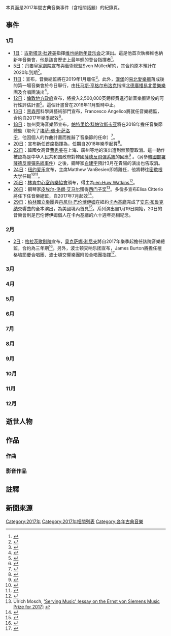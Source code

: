 {{Year nav topic6|2017|古典音樂}}
本頁面是2017年間古典音樂事件（含相關話題）的紀錄頁。

== 事件 ==
=== 1月 ===
* [[1月1日|1日]]：[[古斯塔沃·杜達美|古斯塔沃·杜達美]]指揮[[维也纳新年音乐会|维也纳新年音乐会]]之演出。這是他首次執棒維也納新年音樂會，他是該會歷史上最年輕的登台指揮者<ref>{{cite news | url=https://www.br-klassik.de/aktuell/wiener-neujahrskonzert-100.html | title=Gustavo Dudamel dirigiert die Wiener Philharmoniker | work=BR-Klassik | author=Bettina Jech | date=2017-01-02 | accessdate=2017-01-12 | archive-date=2020-11-28 | archive-url=https://web.archive.org/web/20201128111223/https://www.br-klassik.de/aktuell/wiener-neujahrskonzert-100.html | dead-url=no }}</ref>。
* [[1月3日|5日]]：[[丹麥皇家劇院|丹麥皇家劇院]]宣布與藝術總監Sven Müller{{譯名請求}}解約，其合約原本預計在2020年到期<ref>{{cite news | url=http://www.dr.dk/nyheder/kultur/klassisk/det-kongelige-teaters-operachef-stopper-foer-tid | title=Det Kongelige Teaters operachef stopper før tid | work=DR (Danish Radio) | date=2017-01-05 | accessdate=2017-01-10 | archive-date=2019-04-10 | archive-url=https://web.archive.org/web/20190410184712/https://www.dr.dk/nyheder/kultur/klassisk/det-kongelige-teaters-operachef-stopper-foer-tid | dead-url=no }}</ref>。
* [[1月10日|11日]]：{{link-en|新加坡交響樂團|Singapore Symphony Orchestra}}宣布，音樂總監{{link-en|水藍|Lan Shui}}將在2019年1月離任<ref>{{cite press release | url=https://www.sso.org.sg/media-release-detail.php?c=28&desc=Media+Releases&p=17511&t=lan-shui-to-step-down-as-ssos-music-director | title=Lan Shui to step down as SSO's Music Director | publisher=Singapore Symphony Orchestra | date=2017-01-11 | accessdate=2017-01-12 | archive-url=https://web.archive.org/web/20170113171139/https://www.sso.org.sg/media-release-detail.php?c=28&desc=Media+Releases&p=17511&t=lan-shui-to-step-down-as-ssos-music-director | archive-date=2017-01-13 | deadurl=yes }}</ref>。此外，[[漢堡|漢堡]]的[[易北愛樂廳|易北愛樂廳]]落成後的第一場音樂會於今日舉行，由[[托马斯·亨格尔布洛克|托马斯·亨格尔布洛克]]指揮[[北德廣播易北愛樂樂團|北德廣播易北愛樂樂團]]及合唱團演出<ref name="Kettle">{{cite news | url=https://www.theguardian.com/music/2017/jan/12/hamburg-elbphilharmonie-orchestra-hengelbrock-review-opening-concert | title=Elbphilharmonie Orchestra/Hengelbrock review – storming debut for hall of wonders | work=[[衛報|''The Guardian'']] | author=Martin Kettle | date=2017-01-12 | accessdate=2017-01-12 | archive-date=2020-11-29 | archive-url=https://web.archive.org/web/20201129212401/https://www.theguardian.com/music/2017/jan/12/hamburg-elbphilharmonie-orchestra-hengelbrock-review-opening-concert | dead-url=no }}</ref>。
* [[1月17日|12日]]：[[倫敦市法團|倫敦地方政府]]宣布，將投入2,500,000英鎊經費進行新音樂廳建設的可行性評估計畫<ref>{{cite news | url=https://www.theguardian.com/uk-news/2017/jan/12/plan-for-world-class-concert-hall-in-city-of-london-back-on-track | title=Plan for world-class concert hall in City of London back on track | work=The Guardian | author=Mark Brown | date=2017-01-12 | accessdate=2017-01-20 | archive-date=2021-03-03 | archive-url=https://web.archive.org/web/20210303232402/https://www.theguardian.com/uk-news/2017/jan/12/plan-for-world-class-concert-hall-in-city-of-london-back-on-track | dead-url=no }}</ref>。這個計畫曾在2016年11月暫時中止。
* [[1月23日|13日]]：[[黑森|黑森邦]]科學與藝術部門宣布，Francesco Angelico{{譯名請求}}將就任{{link-en|卡塞尔国立剧院|Staatstheater Kassel}}音樂總監，合約自2017年樂季起效<ref>{{cite press release | url=https://wissenschaft.hessen.de/presse/pressemitteilung/francesco-angelico-soll-neuer-generalmusikdirektor-am-hessischen-0 | title=Francesco Angelico soll neuer Generalmusikdirektor am Hessischen Staatstheater Kassel werden | publisher=Hessisches Ministerium für Wissenschaft und Kunst | date=2017-01-13 | accessdate=2017-04-22 | archive-date=2017-05-18 | archive-url=https://web.archive.org/web/20170518194734/https://wissenschaft.hessen.de/presse/pressemitteilung/francesco-angelico-soll-neuer-generalmusikdirektor-am-hessischen-0 | dead-url=no }}</ref>。
* [[1月25日|18日]]：加州奧海音樂節宣布，[[帕特里恰·科帕钦斯卡亚|帕特里恰·科帕钦斯卡亚]]將在2018年擔任音樂節總監（取代了[[埃萨-佩卡·萨洛宁|埃萨-佩卡·萨洛宁]]，他因個人的作曲計畫而推辭了音樂節的任命）<ref>{{cite press release | url=http://www.ojaifestival.org/ojai-music-festival-updates-future-music-director-appointments/ | title=Ojai Festival Updates Future Music Directors: Patricia Kopatchinskaja to be Music Director in 2018 | publisher=Ojai Music Festival | date=2017-01-18 | accessdate=2017-01-28 }}{{Dead link|date=April 2019 |bot=InternetArchiveBot |fix-attempted=yes }}</ref>。
* [[1月29日|20日]]：{{link-de|紐倫堡交響樂團|Nürnberger Symphoniker}}宣布新任首席指揮為{{link-en|黃佳俊|Wong Kah Chun}}，任期自2018年樂季起算<ref>{{cite press release | url=http://www.nuernbergersymphoniker.de/fileadmin/user_upload/presse_PDF/PM_Wong_200117.pdf | title=Kahchun Wong wird neuer Chefdirigent | publisher=Nuremberg Symphony Orchestra | date=2017-01-20 | accessdate=2017-01-24 | archive-date=2017-02-02 | archive-url=https://web.archive.org/web/20170202033450/http://www.nuernbergersymphoniker.de/fileadmin/user_upload/presse_PDF/PM_Wong_200117.pdf | dead-url=yes }}</ref>。
* [[1月30日|22日]]：韓國女高音[[曹秀美|曹秀美]]在上海、廣州等地的演出遭到無預警取消。這一動作被認為是中华人民共和国政府對韓國[[薩德反飛彈系統|薩德反飛彈系統]]的回應<ref>{{cite news | url=https://www.nytimes.com/2017/01/23/world/asia/sumi-jo-soprano-maria-callas.html | title=3 Performances by Sumi Jo, Korean Soprano, Canceled in China | work=[[纽约时报|''The New York Times'']] | author=Amy Qin | date=2017-01-23 | accessdate=2017-01-24 | archive-date=2021-04-17 | archive-url=https://web.archive.org/web/20210417160218/https://www.nytimes.com/2017/01/23/world/asia/sumi-jo-soprano-maria-callas.html | dead-url=no }}</ref> 。（另參[[韓國部署薩德反導彈系統事件|韓國部署薩德反導彈系統事件]]）之後，鋼琴家[[白建宇|白建宇]]預計3月在貴陽的演出也告取消。
* [[1月30日|24日]]：[[纽约爱乐|纽约爱乐]]宣布，主席Matthew VanBesien{{譯名請求}}即將離任，他將轉往[[密歇根大学|密歇根大学]]任職<ref>{{cite news | url=https://www.nytimes.com/2017/01/24/arts/music/new-york-philharmonic-president-to-step-down.html | title=New York Philharmonic President to Step Down | work=The New York Times | author=Michael Cooper | date=2017-01-24 | accessdate=2017-01-28 | archive-date=2021-05-08 | archive-url=https://web.archive.org/web/20210508102345/https://www.nytimes.com/2017/01/24/arts/music/new-york-philharmonic-president-to-step-down.html | dead-url=no }}</ref><ref>{{cite news | url=http://arts.umich.edu/news-features/u-ms-university-musical-society-names-new-york-philharmonics-matthew-vanbesien-as-new-president/ | title=University Musical Society names New York Philharmonic's Matthew VanBesien as new president | publisher=University of Michigan | author=Sara Billman | date=2017-01-24 | accessdate=2017-01-28 | archive-date=2019-06-15 | archive-url=https://web.archive.org/web/20190615203229/https://arts.umich.edu/news-features/u-ms-university-musical-society-names-new-york-philharmonics-matthew-vanbesien-as-new-president/ | dead-url=no }}</ref>。
* [[1月30日|25日]]：[[林肯中心室內樂協會|林肯中心室內樂協會]]{{link-en|斯托格獎|Stoeger Prize}}頒布，得主為[[:en:Huw_Watkins|:en:Huw Watkins]]<ref>{{cite press release | url=https://www.chambermusicsociety.org/about/news/huw-watkins-awarded-stoegger-prize/ | title=Huw Watkins Awarded Stoeger Prize | publisher=Chamber Music Society of Lincoln Center | date=2017-01-25 | accessdate=2017-02-01 | archive-date=2021-03-02 | archive-url=https://web.archive.org/web/20210302110151/https://www.chambermusicsociety.org/about/news/huw-watkins-awarded-stoegger-prize/ | dead-url=no }}</ref>。
* [[1月30日|26日]]：鋼琴家[[皮埃尔-洛朗·艾马尔|皮埃尔-洛朗·艾马尔]]獲得[[恩斯特·冯·西门子音乐奖|西门子奖]]<ref>Ulrich Mosch, [http://www.evs-musikstiftung.ch/en/prize/prizes/prize-winner-2017/pierre-laurent-aimard.html 'Serving Music' (essay on the Ernst von Siemens Music Prize for 2017)] {{Wayback|url=http://www.evs-musikstiftung.ch/en/prize/prizes/prize-winner-2017/pierre-laurent-aimard.html |date=20201202134228 }}</ref>。多倫多{{tsl|en|Tafelmusik Baroque Orchestra|塔菲爾古樂團}}宣布Elisa Citterio{{譯名請求}}將任下任音樂總監，自2017年7月起效<ref>{{cite press release | url=http://www.tafelmusik.org/ElisaCitterioMediaRelease | title=Tafelmusik Names New Music Director: Violinist Elisa Citterio | publisher=Tafelmusik Baroque Orchestra and Chamber Choir | date=2017-01-26 | accessdate=2017-01-28 | archive-date=2019-04-10 | archive-url=https://web.archive.org/web/20190410184734/https://www.tafelmusik.org/ElisaCitterioMediaRelease | dead-url=yes }}</ref>。
* [[1月30日|29日]]：[[柏林國立樂團|柏林國立樂團]]與[[丹尼尔·巴伦博伊姆|丹尼尔·巴伦博伊姆]]在紐約[[卡内基大厅|卡內基廳]]完成了[[安东·布鲁克纳|安东·布鲁克纳]]交響曲的全本演出，為美國境內首見<ref>{{cite news | url=https://www.nytimes.com/2017/01/30/arts/music/bruckner-barenboim-staatskapelle-berlin-carnegie-hall.html | title=When a Composer Just Doesn't Do It for You (No Matter How Much You Listen) | work=The New York Times | author=Corinna da Fonseca-Wollheim and Zachary Woolfe | date=2017-01-30 | accessdate=2017-02-01 | archive-date=2019-11-29 | archive-url=https://web.archive.org/web/20191129013618/https://www.nytimes.com/2017/01/30/arts/music/bruckner-barenboim-staatskapelle-berlin-carnegie-hall.html | dead-url=no }}</ref>。系列演出自1月19日開始，20日的音樂會則是巴伦博伊姆個人在卡內基廳的六十週年亮相紀念。

=== 2月 ===
* [[2月2日|2日]]：[[格拉茨歌剧院|格拉茨歌剧院]]宣布，[[奥克萨娜·利尼夫|奥克萨娜·利尼夫]]將自2017年樂季起擔任該院音樂總監，合約為三年期<ref>{{cite news | title=Oksana Lyniv wird neue Chefdirigentin der Grazer Oper | url=http://diepresse.com/home/kultur/klassik/5163783/Oksana-Lyniv-wird-neue-Chefdirigentin-der-Grazer-Oper | work=Die Presse | date=2017-02-02 | accessdate=2017-03-11 | archive-date=2018-11-23 | archive-url=https://web.archive.org/web/20181123065719/https://diepresse.com/home/kultur/klassik/5163783/Oksana-Lyniv-wird-neue-Chefdirigentin-der-Grazer-Oper | dead-url=no }}</ref>。另外，波士顿交响乐团宣布，James Burton{{譯名請求}}將擔任檀格塢節慶合唱團、波士頓交響樂團附設合唱團指揮<ref>{{cite press release | url=https://www.bso.org/brands/bso/press/press-releases/archived-press-releases/122716/february-2-2017-james-burton.aspx | title=Boston Symphony and Andris Nelsons Announce Major Appointment in Music Leadership: James Burton is Appointed Conductor of the Tanglewood Festival Chorus and Also Takes on Newly Established Role of BSO Choral Director | publisher=Boston Symphony Orchestra | date=2017-02-02 | accessdate=2017-02-06 | archive-date=2017-03-15 | archive-url=https://web.archive.org/web/20170315155954/https://www.bso.org/brands/bso/press/press-releases/archived-press-releases/122716/february-2-2017-james-burton.aspx | dead-url=no }}</ref>。
{{expand section}}

=== 3月 ===
{{expand section}}

=== 4月 ===
{{expand section}}

=== 5月 ===
{{expand section}}

=== 6月 ===
{{expand section}}

=== 7月 ===
{{expand section}}

=== 8月 ===
{{expand section}}

=== 9月 ===
{{expand section}}

=== 10月 ===
{{expand section}}

=== 11月 ===
{{expand section}}

=== 12月 ===
{{expand section}}

== 逝世人物 ==
{{see|Portal:訃聞}}

== 作品 ==

=== 作曲 ===
{{expand section}}

=== 影音作品 ===
{{expand section}}

== 註釋 ==
{{notefoot}}

== 新聞來源 ==
{{reflist|3}}

{{古典音樂}}

[[Category:2017年|Category:2017年]]
[[Category:2017年相關列表|Category:2017年相關列表]]
[[Category:各年古典音樂|Category:各年古典音樂]]